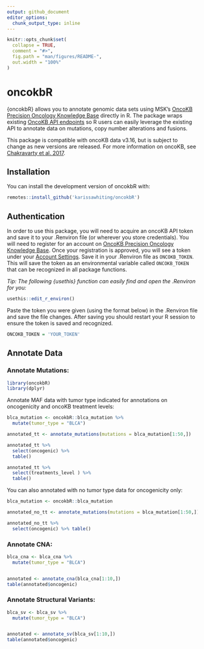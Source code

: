 ```yaml
---
output: github_document
editor_options: 
  chunk_output_type: inline
---
```


<!-- README.md is generated from README.Rmd. Please edit that file -->

```r
knitr::opts_chunk$set(
  collapse = TRUE,
  comment = "#>",
  fig.path = "man/figures/README-",
  out.width = "100%"
)
```

# oncokbR

<!-- badges: start -->
<!-- badges: end -->

{oncokbR} allows you to annotate genomic data sets using MSK's [OncoKB Precision Oncology Knowledge Base](https://www.oncokb.org/) directly in R. The package wraps existing [OncoKB API endpoints](https://api.oncokb.org/oncokb-website/api) so R users can easily leverage the existing API to annotate data on mutations, copy number alterations and fusions.

This package is compatible with oncoKB data v3.16, but is subject to change as new versions are released. For more information on oncoKB, see [Chakravarty et al. 2017](https://ascopubs.org/doi/full/10.1200/PO.17.00011). 

## Installation

You can install the development version of oncokbR with:

``` r
remotes::install_github('karissawhiting/oncokbR')
```
## Authentication

In order to use this package, you will need to acquire an oncoKB API token and save it to your .Renviron file (or wherever you store credentials). You will need to register for an account on [OncoKB Precision Oncology Knowledge Base](https://www.oncokb.org/). Once your registration is approved, you will see a token under your [Account Settings](https://www.oncokb.org/account/settings). Save it in your .Renviron file as `ONCOKB_TOKEN`. This will save the token as an environmental variable called `ONCOKB_TOKEN` that can be recognized in all package functions.

*Tip: The following {usethis} function can easily find and open the .Renviron for you:*

```r
usethis::edit_r_environ()
```

Paste the token you were given (using the format below) in the .Renviron file and save the file changes. After saving you should restart your R session to ensure the token is saved and recognized.

```r
ONCOKB_TOKEN = 'YOUR_TOKEN'
```


## Annotate Data

### Annotate Mutations:

```r
library(oncokbR)
library(dplyr)
```

Annotate MAF data with tumor type indicated for annotations on oncogenicity and oncoKB treatment levels:

```r
blca_mutation <- oncokbR::blca_mutation %>%
  mutate(tumor_type = "BLCA")

annotated_tt <- annotate_mutations(mutations = blca_mutation[1:50,])

annotated_tt %>%
  select(oncogenic) %>% 
  table()

```


```r
annotated_tt %>%
  select(treatments_level ) %>% 
  table()
```

You can also annotated with no tumor type data for oncogenicity only: 

```r
blca_mutation <- oncokbR::blca_mutation

annotated_no_tt <- annotate_mutations(mutations = blca_mutation[1:50,])

annotated_no_tt %>%
  select(oncogenic) %>% table()
```


### Annotate CNA:

```r
blca_cna <- blca_cna %>%
  mutate(tumor_type = "BLCA")


annotated <- annotate_cna(blca_cna[1:10,])
table(annotated$oncogenic)

```

### Annotate Structural Variants:

```r

blca_sv <- blca_sv %>%
  mutate(tumor_type = "BLCA")


annotated <- annotate_sv(blca_sv[1:10,])
table(annotated$oncogenic)
```
